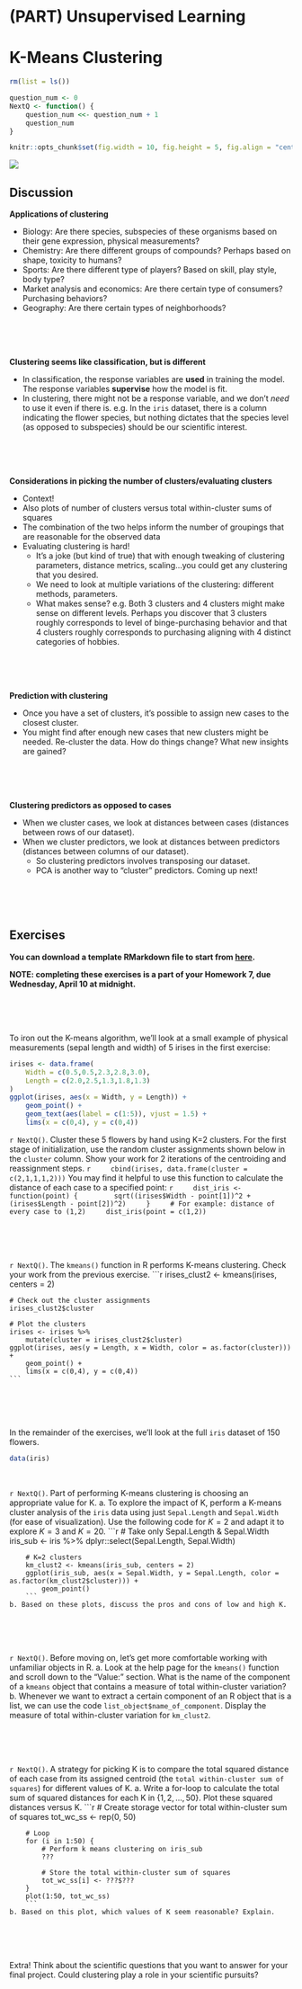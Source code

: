# (PART) Unsupervised Learning {-}

# K-Means Clustering

```r
rm(list = ls())

question_num <- 0
NextQ <- function() {
    question_num <<- question_num + 1
    question_num
}

knitr::opts_chunk$set(fig.width = 10, fig.height = 5, fig.align = "center")
```

![](images/class_flow4.png)

## Discussion

**Applications of clustering**

- Biology: Are there species, subspecies of these organisms based on their gene expression, physical measurements?
- Chemistry: Are there different groups of compounds? Perhaps based on shape, toxicity to humans?
- Sports: Are there different type of players? Based on skill, play style, body type?
- Market analysis and economics: Are there certain type of consumers? Purchasing behaviors?
- Geography: Are there certain types of neighborhoods?

<br>
<br>
<br>

**Clustering seems like classification, but is different**

- In classification, the response variables are **used** in training the model. The response variables **supervise** how the model is fit.
- In clustering, there might not be a response variable, and we don't *need* to use it even if there is. e.g. In the `iris` dataset, there is a column indicating the flower species, but nothing dictates that the species level (as opposed to subspecies) should be our scientific interest.


<br>
<br>
<br>

**Considerations in picking the number of clusters/evaluating clusters**

- Context!
- Also plots of number of clusters versus total within-cluster sums of squares
- The combination of the two helps inform the number of groupings that are reasonable for the observed data
- Evaluating clustering is hard!
    - It's a joke (but kind of true) that with enough tweaking of clustering parameters, distance metrics, scaling...you could get any clustering that you desired.
    - We need to look at multiple variations of the clustering: different methods, parameters.
    - What makes sense? e.g. Both 3 clusters and 4 clusters might make sense on different levels. Perhaps you discover that 3 clusters roughly corresponds to level of binge-purchasing behavior and that 4 clusters roughly corresponds to purchasing aligning with 4 distinct categories of hobbies.

<br>
<br>
<br>

**Prediction with clustering**

- Once you have a set of clusters, it's possible to assign new cases to the closest cluster.
- You might find after enough new cases that new clusters might be needed. Re-cluster the data. How do things change? What new insights are gained?

<br>
<br>
<br>

**Clustering predictors as opposed to cases**

- When we cluster cases, we look at distances between cases (distances between rows of our dataset).
- When we cluster predictors, we look at distances between predictors (distances between columns of our dataset).
    - So clustering predictors involves transposing our dataset.
    - PCA is another way to "cluster" predictors. Coming up next!

<br>
<br>
<br>

## Exercises

**You can download a template RMarkdown file to start from [here](template_rmds/16-kmeans.Rmd).**

**NOTE: completing these exercises is a part of your Homework 7, due Wednesday, April 10 at midnight.**

<br>
<br>
<br>

To iron out the K-means algorithm, we'll look at a small example of physical measurements (sepal length and width) of 5 irises in the first exercise:

```r
irises <- data.frame(
    Width = c(0.5,0.5,2.3,2.8,3.0),
    Length = c(2.0,2.5,1.3,1.8,1.3)
)
ggplot(irises, aes(x = Width, y = Length)) + 
    geom_point() + 
    geom_text(aes(label = c(1:5)), vjust = 1.5) + 
    lims(x = c(0,4), y = c(0,4))
```

`r NextQ()`. Cluster these 5 flowers by hand using K=2 clusters. For the first stage of initialization, use the random cluster assignments shown below in the `cluster` column. Show your work for 2 iterations of the centroiding and reassignment steps.
    ```r
    cbind(irises, data.frame(cluster = c(2,1,1,1,2)))
    ```
    You may find it helpful to use this function to calculate the distance of each case to a specified point:
    ```r
    dist_iris <- function(point) {
        sqrt((irises$Width - point[1])^2 + (irises$Length - point[2])^2)
    }
    # For example: distance of every case to (1,2)
    dist_iris(point = c(1,2))
    ```

<br>
<br>
<br>

`r NextQ()`. The `kmeans()` function in R performs K-means clustering. Check your work from the previous exercise.
    ```r
    irises_clust2 <- kmeans(irises, centers = 2)

    # Check out the cluster assignments
    irises_clust2$cluster

    # Plot the clusters
    irises <- irises %>% 
        mutate(cluster = irises_clust2$cluster)
    ggplot(irises, aes(y = Length, x = Width, color = as.factor(cluster))) + 
        geom_point() + 
        lims(x = c(0,4), y = c(0,4))
    ```

<br>
<br>
<br>

In the remainder of the exercises, we'll look at the full `iris` dataset of 150 flowers.

```r
data(iris)
```

<br>

`r NextQ()`. Part of performing K-means clustering is choosing an appropriate value for K.
    a. To explore the impact of K, perform a K-means cluster analysis of the `iris` data using just `Sepal.Length` and `Sepal.Width` (for ease of visualization). Use the following code for $K=2$ and adapt it to explore $K=3$ and $K=20$.
        ```r
        # Take only Sepal.Length & Sepal.Width
        iris_sub <- iris %>%
            dplyr::select(Sepal.Length, Sepal.Width)
        
        # K=2 clusters
        km_clust2 <- kmeans(iris_sub, centers = 2)
        ggplot(iris_sub, aes(x = Sepal.Width, y = Sepal.Length, color = as.factor(km_clust2$cluster))) + 
            geom_point()
        ```
    b. Based on these plots, discuss the pros and cons of low and high K.

<br>
<br>
<br>

`r NextQ()`. Before moving on, let's get more comfortable working with unfamiliar objects in R.
    a. Look at the help page for the `kmeans()` function and scroll down to the "Value:" section. What is the name of the component of a `kmeans` object that contains a measure of total within-cluster variation?
    b. Whenever we want to extract a certain component of an R object that is a list, we can use the code `list_object$name_of_component`. Display the measure of total within-cluster variation for `km_clust2`.

<br>
<br>
<br>

`r NextQ()`. A strategy for picking K is to compare the total squared distance of each case from its assigned centroid (the `total within-cluster sum of squares`) for different values of K.
    a. Write a for-loop to calculate the total sum of squared distances for each K in $\{1, 2, ..., 50\}$. Plot these squared distances versus K.
        ```r
        # Create storage vector for total within-cluster sum of squares
        tot_wc_ss <- rep(0, 50)

        # Loop
        for (i in 1:50) {
            # Perform k means clustering on iris_sub
            ???

            # Store the total within-cluster sum of squares
            tot_wc_ss[i] <- ???$???
        }
        plot(1:50, tot_wc_ss)
        ```
    b. Based on this plot, which values of K seem reasonable? Explain.

<br>
<br>
<br>


Extra! Think about the scientific questions that you want to answer for your final project. Could clustering play a role in your scientific pursuits?




